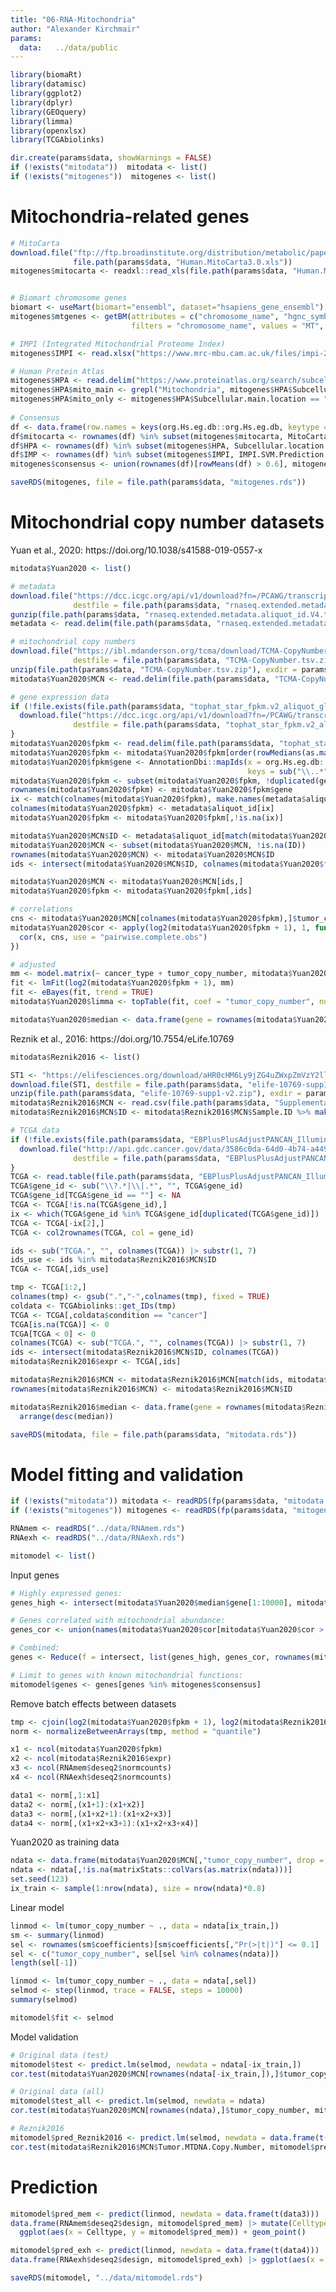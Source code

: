 ```yaml
---
title: "06-RNA-Mitochondria"
author: "Alexander Kirchmair"
params:
  data:   ../data/public
---
```


```r
library(biomaRt)
library(datamisc)
library(ggplot2)
library(dplyr)
library(GEOquery)
library(limma)
library(openxlsx)
library(TCGAbiolinks)

dir.create(params$data, showWarnings = FALSE)
if (!exists("mitodata"))  mitodata <- list()
if (!exists("mitogenes"))  mitogenes <- list()

```


# Mitochondria-related genes
```r

# MitoCarta
download.file("ftp://ftp.broadinstitute.org/distribution/metabolic/papers/Pagliarini/MitoCarta3.0/Human.MitoCarta3.0.xls",
              file.path(params$data, "Human.MitoCarta3.0.xls"))
mitogenes$mitocarta <- readxl::read_xls(file.path(params$data, "Human.MitoCarta3.0.xls"), sheet = 2) %>% as.data.frame()


# Biomart chromosome genes
biomart <- useMart(biomart="ensembl", dataset="hsapiens_gene_ensembl")
mitogenes$mtgenes <- getBM(attributes = c("chromosome_name", "hgnc_symbol", "ensembl_gene_id", "description", "gene_biotype"),
                           filters = "chromosome_name", values = "MT", mart = biomart)

# IMPI (Integrated Mitochondrial Proteome Index)
mitogenes$IMPI <- read.xlsx("https://www.mrc-mbu.cam.ac.uk/files/impi-2021-q4pre-20211001-dist_0.xlsx", sheet = 2)

# Human Protein Atlas
mitogenes$HPA <- read.delim("https://www.proteinatlas.org/search/subcell_location%3AMitochondria?format=tsv")
mitogenes$HPA$mito_main <- grepl("Mitochondria", mitogenes$HPA$Subcellular.main.location)
mitogenes$HPA$mito_only <- mitogenes$HPA$Subcellular.main.location == "Mitochondria"
  
# Consensus
df <- data.frame(row.names = keys(org.Hs.eg.db::org.Hs.eg.db, keytype = "SYMBOL"))
df$mitocarta <- rownames(df) %in% subset(mitogenes$mitocarta, MitoCarta3.0_SubMitoLocalization %in% c("Matrix", "MIM", "MOM"))$Symbol
df$HPA <- rownames(df) %in% subset(mitogenes$HPA, Subcellular.location == "Mitochondria")$Gene
df$IMP <- rownames(df) %in% subset(mitogenes$IMPI, IMPI.SVM.Prediction %in% c("Predicted mitochondrial - High", "Predicted mitochondrial - Medium"))$Symbol
mitogenes$consensus <- union(rownames(df)[rowMeans(df) > 0.6], mitogenes$mtgenes$hgnc_symbol)

```

```r
saveRDS(mitogenes, file = file.path(params$data, "mitogenes.rds"))
```


# Mitochondrial copy number datasets

Yuan et al., 2020: https://doi.org/10.1038/s41588-019-0557-x
```r

mitodata$Yuan2020 <- list()

# metadata
download.file("https://dcc.icgc.org/api/v1/download?fn=/PCAWG/transcriptome/metadata/rnaseq.extended.metadata.aliquot_id.V4.tsv.gz",
              destfile = file.path(params$data, "rnaseq.extended.metadata.aliquot_id.V4.tsv.gz"))
gunzip(file.path(params$data, "rnaseq.extended.metadata.aliquot_id.V4.tsv.gz"), overwrite = TRUE)
metadata <- read.delim(file.path(params$data, "rnaseq.extended.metadata.aliquot_id.V4.tsv"))

# mitochondrial copy numbers
download.file("https://ibl.mdanderson.org/tcma/download/TCMA-CopyNumber.tsv.zip",
              destfile = file.path(params$data, "TCMA-CopyNumber.tsv.zip"))
unzip(file.path(params$data, "TCMA-CopyNumber.tsv.zip"), exdir = params$data)
mitodata$Yuan2020$MCN <- read.delim(file.path(params$data, "TCMA-CopyNumber.tsv"))

# gene expression data
if (!file.exists(file.path(params$data, "tophat_star_fpkm.v2_aliquot_gl.tsv.gz"))){
  download.file("https://dcc.icgc.org/api/v1/download?fn=/PCAWG/transcriptome/gene_expression/tophat_star_fpkm.v2_aliquot_gl.tsv.gz",
              destfile = file.path(params$data, "tophat_star_fpkm.v2_aliquot_gl.tsv.gz"))
}
mitodata$Yuan2020$fpkm <- read.delim(file.path(params$data, "tophat_star_fpkm.v2_aliquot_gl.tsv.gz"))
mitodata$Yuan2020$fpkm <- mitodata$Yuan2020$fpkm[order(rowMedians(as.matrix(mitodata$Yuan2020$fpkm[,-1])), decreasing = TRUE),]
mitodata$Yuan2020$fpkm$gene <- AnnotationDbi::mapIds(x = org.Hs.eg.db::org.Hs.eg.db, column = "SYMBOL", keytype = "ENSEMBL",
                                                     keys = sub("\\..*", "", mitodata$Yuan2020$fpkm$feature))
mitodata$Yuan2020$fpkm <- subset(mitodata$Yuan2020$fpkm, !duplicated(gene) & !is.na(gene))
rownames(mitodata$Yuan2020$fpkm) <- mitodata$Yuan2020$fpkm$gene
ix <- match(colnames(mitodata$Yuan2020$fpkm), make.names(metadata$aliquot_id))
colnames(mitodata$Yuan2020$fpkm) <- metadata$aliquot_id[ix]
mitodata$Yuan2020$fpkm <- mitodata$Yuan2020$fpkm[,!is.na(ix)]

mitodata$Yuan2020$MCN$ID <- metadata$aliquot_id[match(mitodata$Yuan2020$MCN$sample_id, metadata$submitted_donor_id)]
mitodata$Yuan2020$MCN <- subset(mitodata$Yuan2020$MCN, !is.na(ID))
rownames(mitodata$Yuan2020$MCN) <- mitodata$Yuan2020$MCN$ID
ids <- intersect(mitodata$Yuan2020$MCN$ID, colnames(mitodata$Yuan2020$fpkm))

mitodata$Yuan2020$MCN <- mitodata$Yuan2020$MCN[ids,]
mitodata$Yuan2020$fpkm <- mitodata$Yuan2020$fpkm[,ids]

# correlations
cns <- mitodata$Yuan2020$MCN[colnames(mitodata$Yuan2020$fpkm),]$tumor_copy_number
mitodata$Yuan2020$cor <- apply(log2(mitodata$Yuan2020$fpkm + 1), 1, function(x){
  cor(x, cns, use = "pairwise.complete.obs")
})

# adjusted
mm <- model.matrix(~ cancer_type + tumor_copy_number, mitodata$Yuan2020$MCN)
fit <- lmFit(log2(mitodata$Yuan2020$fpkm + 1), mm)
fit <- eBayes(fit, trend = TRUE)
mitodata$Yuan2020$limma <- topTable(fit, coef = "tumor_copy_number", number = Inf)

mitodata$Yuan2020$median <- data.frame(gene = rownames(mitodata$Yuan2020$fpkm), median = rowMedians(as.matrix(mitodata$Yuan2020$fpkm))) |> arrange(desc(median))

```


Reznik et al., 2016: https://doi.org/10.7554/eLife.10769
```r

mitodata$Reznik2016 <- list()

ST1 <- "https://elifesciences.org/download/aHR0cHM6Ly9jZG4uZWxpZmVzY2llbmNlcy5vcmcvYXJ0aWNsZXMvMTA3NjkvZWxpZmUtMTA3Njktc3VwcDEtdjIuemlw/elife-10769-supp1-v2.zip?_hash=PPzcREUMfFsSCCXJL9Ilz6YBG1wqeXIj1aUq5P2l0eI%3D"
download.file(ST1, destfile = file.path(params$data, "elife-10769-supp1-v2.zip"))
unzip(file.path(params$data, "elife-10769-supp1-v2.zip"), exdir = params$data)
mitodata$Reznik2016$MCN <- read.csv(file.path(params$data, "Supplementary_file_1.csv"))
mitodata$Reznik2016$MCN$ID <- mitodata$Reznik2016$MCN$Sample.ID %>% make.names()

# TCGA data
if (!file.exists(file.path(params$data, "EBPlusPlusAdjustPANCAN_IlluminaHiSeq_RNASeqV2.geneExp.tsv"))){
  download.file("http://api.gdc.cancer.gov/data/3586c0da-64d0-4b74-a449-5ff4d9136611", method = "wget", quiet = TRUE,
              destfile = file.path(params$data, "EBPlusPlusAdjustPANCAN_IlluminaHiSeq_RNASeqV2.geneExp.tsv"))
}
TCGA <- read.table(file.path(params$data, "EBPlusPlusAdjustPANCAN_IlluminaHiSeq_RNASeqV2.geneExp.tsv"), header = TRUE)
TCGA$gene_id <- sub("\\?.*|\\|.*", "", TCGA$gene_id)
TCGA$gene_id[TCGA$gene_id == ""] <- NA
TCGA <- TCGA[!is.na(TCGA$gene_id),]
ix <- which(TCGA$gene_id %in% TCGA$gene_id[duplicated(TCGA$gene_id)])
TCGA <- TCGA[-ix[2],]
TCGA <- col2rownames(TCGA, col = gene_id)

ids <- sub("TCGA.", "", colnames(TCGA)) |> substr(1, 7)
ids_use <- ids %in% mitodata$Reznik2016$MCN$ID
TCGA <- TCGA[,ids_use]

tmp <- TCGA[1:2,]
colnames(tmp) <- gsub(".","-",colnames(tmp), fixed = TRUE)
coldata <- TCGAbiolinks::get_IDs(tmp)
TCGA <- TCGA[,coldata$condition == "cancer"]
TCGA[is.na(TCGA)] <- 0
TCGA[TCGA < 0] <- 0
colnames(TCGA) <- sub("TCGA.", "", colnames(TCGA)) |> substr(1, 7)
ids <- intersect(mitodata$Reznik2016$MCN$ID, colnames(TCGA))
mitodata$Reznik2016$expr <- TCGA[,ids]

mitodata$Reznik2016$MCN <- mitodata$Reznik2016$MCN[match(ids, mitodata$Reznik2016$MCN$ID),]
rownames(mitodata$Reznik2016$MCN) <- mitodata$Reznik2016$MCN$ID

mitodata$Reznik2016$median <- data.frame(gene = rownames(mitodata$Reznik2016$expr), median = rowMedians(as.matrix(mitodata$Reznik2016$expr))) |>
  arrange(desc(median))

```

```r
saveRDS(mitodata, file = file.path(params$data, "mitodata.rds"))
```


# Model fitting and validation
```r
if (!exists("mitodata")) mitodata <- readRDS(fp(params$data, "mitodata.rds"))
if (!exists("mitogenes")) mitogenes <- readRDS(fp(params$data, "mitogenes.rds"))

RNAmem <- readRDS("../data/RNAmem.rds")
RNAexh <- readRDS("../data/RNAexh.rds")

mitomodel <- list()
```


Input genes
```r
# Highly expressed genes:
genes_high <- intersect(mitodata$Yuan2020$median$gene[1:10000], mitodata$Reznik2016$median$gene[1:10000])

# Genes correlated with mitochondrial abundance:
genes_cor <- union(names(mitodata$Yuan2020$cor[mitodata$Yuan2020$cor > 0.1]), rownames(subset(mitodata$Yuan2020$limma, logFC > 0))[1:1000])

# Combined:
genes <- Reduce(f = intersect, list(genes_high, genes_cor, rownames(mitodata$Reznik2016$expr))) # also expressed in the other datasets

# Limit to genes with known mitochondrial functions:
mitomodel$genes <- genes[genes %in% mitogenes$consensus]
```


Remove batch effects between datasets
```r
tmp <- cjoin(log2(mitodata$Yuan2020$fpkm + 1), log2(mitodata$Reznik2016$expr + 1), log2(RNAmem$deseq2$normcounts + 1), log2(RNAexh$deseq2$normcounts + 1))
norm <- normalizeBetweenArrays(tmp, method = "quantile")

x1 <- ncol(mitodata$Yuan2020$fpkm)
x2 <- ncol(mitodata$Reznik2016$expr)
x3 <- ncol(RNAmem$deseq2$normcounts)
x4 <- ncol(RNAexh$deseq2$normcounts)

data1 <- norm[,1:x1]
data2 <- norm[,(x1+1):(x1+x2)]
data3 <- norm[,(x1+x2+1):(x1+x2+x3)]
data4 <- norm[,(x1+x2+x3+1):(x1+x2+x3+x4)]
```


Yuan2020 as training data
```r
ndata <- data.frame(mitodata$Yuan2020$MCN[,"tumor_copy_number", drop = FALSE], t(data1[mitomodel$genes,]))
ndata <- ndata[,!is.na(matrixStats::colVars(as.matrix(ndata)))]
set.seed(123)
ix_train <- sample(1:nrow(ndata), size = nrow(ndata)*0.8)
```


Linear model
```r
linmod <- lm(tumor_copy_number ~ ., data = ndata[ix_train,])
sm <- summary(linmod)
sel <- rownames(sm$coefficients)[sm$coefficients[,"Pr(>|t|)"] <= 0.1]
sel <- c("tumor_copy_number", sel[sel %in% colnames(ndata)])
length(sel[-1])

linmod <- lm(tumor_copy_number ~ ., data = ndata[,sel])
selmod <- step(linmod, trace = FALSE, steps = 10000)
summary(selmod)

mitomodel$fit <- selmod
```


Model validation
```r
# Original data (test)
mitomodel$test <- predict.lm(selmod, newdata = ndata[-ix_train,])
cor.test(mitodata$Yuan2020$MCN[rownames(ndata[-ix_train,]),]$tumor_copy_number, mitomodel$test, method = "pearson")

# Original data (all)
mitomodel$test_all <- predict.lm(selmod, newdata = ndata)
cor.test(mitodata$Yuan2020$MCN[rownames(ndata),]$tumor_copy_number, mitomodel$test_all, method = "pearson")

# Reznik2016
mitomodel$pred_Reznik2016 <- predict.lm(selmod, newdata = data.frame(t(data2)))
cor.test(mitodata$Reznik2016$MCN$Tumor.MTDNA.Copy.Number, mitomodel$pred_Reznik2016[rownames(mitodata$Reznik2016$MCN)], method = "pearson", use = "pairwise.complete.obs")
```


# Prediction
```r
mitomodel$pred_mem <- predict(linmod, newdata = data.frame(t(data3)))
data.frame(RNAmem$deseq2$design, mitomodel$pred_mem) |> mutate(Celltype = factor(Celltype, ordered = TRUE, levels = c("TN","TSCM","TCM","TEM"))) |>
  ggplot(aes(x = Celltype, y = mitomodel$pred_mem)) + geom_point()

mitomodel$pred_exh <- predict(linmod, newdata = data.frame(t(data4)))
data.frame(RNAexh$deseq2$design, mitomodel$pred_exh) |> ggplot(aes(x = Celltype, y = mitomodel$pred_exh)) + geom_point()
```


```r
saveRDS(mitomodel, "../data/mitomodel.rds")
```

